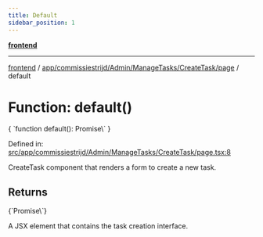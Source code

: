 ```yaml
---
title: Default
sidebar_position: 1
---
```



[**frontend**](../../../../../../..)

***

[frontend](../../../../../../..) / [app/commissiestrijd/Admin/ManageTasks/CreateTask/page](..) / default

# Function: default()

<CodeBlock language="ts">
{ `function default(): Promise\<Element\>` }
</CodeBlock>

Defined in: [src/app/commissiestrijd/Admin/ManageTasks/CreateTask/page.tsx:8](https://github.com/svsticky/CommitteeClash/blob/f974faa16c13593c1cc0eea50bf89b045abdabb5/frontend/src/app/commissiestrijd/Admin/ManageTasks/CreateTask/page.tsx#L8)

CreateTask component that renders a form to create a new task.

## Returns
<CodeBlock language="ts">
{`Promise\<Element\>`}
</CodeBlock>

A JSX element that contains the task creation interface.
